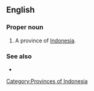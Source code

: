 ==English==

===Proper noun===
{{en-proper noun}}

# A province of [[Indonesia]].

===See also===
* {{pedialite}}
[[Category:Provinces of Indonesia]]